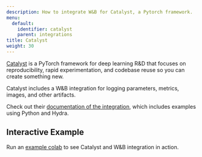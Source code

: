---
description: How to integrate W&B for Catalyst, a Pytorch framework.
menu:
  default:
    identifier: catalyst
    parent: integrations
title: Catalyst
weight: 30
---

[Catalyst](https://github.com/catalyst-team/catalyst) is a PyTorch framework for deep learning R&D that focuses on reproducibility, rapid experimentation, and codebase reuse so you can create something new.

Catalyst includes a W&B integration for logging parameters, metrics, images, and other artifacts.

Check out their [documentation of the integration](https://catalyst-team.github.io/catalyst/api/loggers.html#catalyst.loggers.wandb.WandbLogger), which includes examples using Python and Hydra.

## Interactive Example

Run an [example colab](https://colab.research.google.com/drive/1PD0LnXiADCtt4mu7bzv7VfQkFXVrPxJq?usp=sharing) to see Catalyst and W&B integration in action.